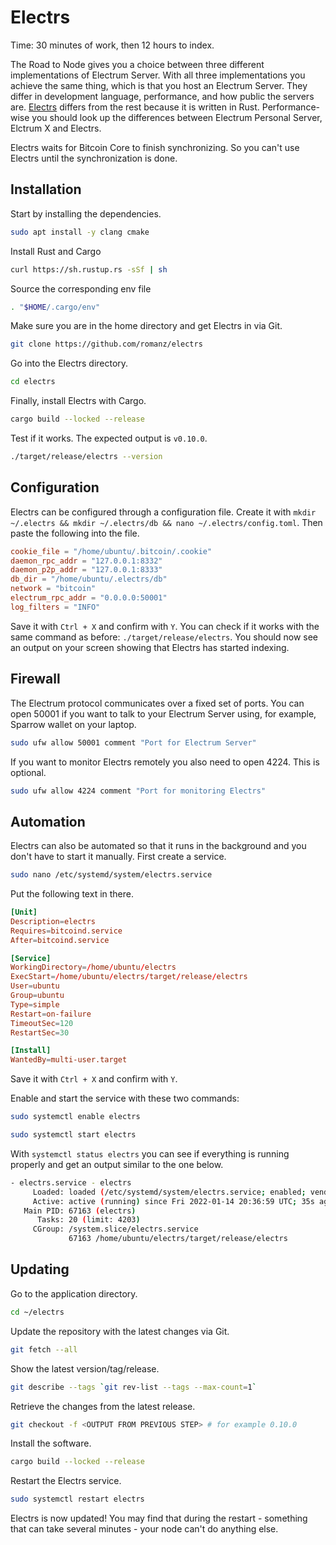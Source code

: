 
# Electrs

<Callout emoji="&#x2139;">
	Time: 30 minutes of work, then 12 hours to index.
</Callout>

The Road to Node gives you a choice between three different implementations of Electrum Server. With all three implementations you achieve the same thing, which is that you host an Electrum Server. They differ in development language, performance, and how public the servers are. [Electrs](https://github.com/romanz/electrs) differs from the rest because it is written in Rust. Performance-wise you should look up the differences between Electrum Personal Server, Elctrum X and Electrs.

Electrs waits for Bitcoin Core to finish synchronizing. So you can't use Electrs until the synchronization is done.

## Installation

Start by installing the dependencies.

```bash
sudo apt install -y clang cmake
```

Install Rust and Cargo

```bash
curl https://sh.rustup.rs -sSf | sh
```

Source the corresponding env file

```bash
. "$HOME/.cargo/env"
```

Make sure you are in the home directory and get Electrs in via Git.

```bash
git clone https://github.com/romanz/electrs
```

Go into the Electrs directory.

```bash
cd electrs
```

Finally, install Electrs with Cargo.

```bash
cargo build --locked --release
```

Test if it works. The expected output is `v0.10.0`.

```bash
./target/release/electrs --version
```

## Configuration

Electrs can be configured through a configuration file. Create it with `mkdir ~/.electrs && mkdir ~/.electrs/db && nano ~/.electrs/config.toml`. Then paste the following into the file.

```toml
cookie_file = "/home/ubuntu/.bitcoin/.cookie"
daemon_rpc_addr = "127.0.0.1:8332"
daemon_p2p_addr = "127.0.0.1:8333"
db_dir = "/home/ubuntu/.electrs/db"
network = "bitcoin"
electrum_rpc_addr = "0.0.0.0:50001"
log_filters = "INFO"
```

Save it with `Ctrl + X` and confirm with `Y`. You can check if it works with the same command as before: `./target/release/electrs`. You should now see an output on your screen showing that Electrs has started indexing.

## Firewall

The Electrum protocol communicates over a fixed set of ports. You can open 50001 if you want to talk to your Electrum Server using, for example, Sparrow wallet on your laptop.

```bash
sudo ufw allow 50001 comment "Port for Electrum Server"
```

If you want to monitor Electrs remotely you also need to open 4224. This is optional.

```bash
sudo ufw allow 4224 comment "Port for monitoring Electrs"
```

## Automation

Electrs can also be automated so that it runs in the background and you don't have to start it manually. First create a service.

```bash
sudo nano /etc/systemd/system/electrs.service
```

Put the following text in there.

```toml
[Unit]
Description=electrs
Requires=bitcoind.service
After=bitcoind.service

[Service]
WorkingDirectory=/home/ubuntu/electrs
ExecStart=/home/ubuntu/electrs/target/release/electrs
User=ubuntu
Group=ubuntu
Type=simple
Restart=on-failure
TimeoutSec=120
RestartSec=30

[Install]
WantedBy=multi-user.target
```

Save it with `Ctrl + X` and confirm with `Y`.

Enable and start the service with these two commands:

```bash
sudo systemctl enable electrs

sudo systemctl start electrs
```

With `systemctl status electrs` you can see if everything is running properly and get an output similar to the one below.

```bash
- electrs.service - electrs
     Loaded: loaded (/etc/systemd/system/electrs.service; enabled; vendor preset: enabled)
     Active: active (running) since Fri 2022-01-14 20:36:59 UTC; 35s ago
   Main PID: 67163 (electrs)
      Tasks: 20 (limit: 4203)
     CGroup: /system.slice/electrs.service
             67163 /home/ubuntu/electrs/target/release/electrs
```

## Updating

Go to the application directory.

```bash
cd ~/electrs
```

Update the repository with the latest changes via Git.

```bash
git fetch --all
```

Show the latest version/tag/release.

```bash
git describe --tags `git rev-list --tags --max-count=1`
```

Retrieve the changes from the latest release.

```bash
git checkout -f <OUTPUT FROM PREVIOUS STEP> # for example 0.10.0
```

Install the software.

```bash
cargo build --locked --release
```

Restart the Electrs service.

```bash
sudo systemctl restart electrs
```

Electrs is now updated! You may find that during the restart - something that can take several minutes - your node can't do anything else.
